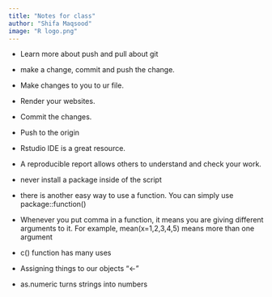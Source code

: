```yaml
---
title: "Notes for class"
author: "Shifa Maqsood"
image: "R logo.png"
---
```


-   Learn more about push and pull about git

-   make a change, commit and push the change.

-   Make changes to you to ur file.

-   Render your websites.

-   Commit the changes.

-   Push to the origin

-   Rstudio IDE is a great resource.

-   A reproducible report allows others to understand and check your work.

-   never install a package inside of the script

-   there is another easy way to use a function. You can simply use package::function()

-   Whenever you put comma in a function, it means you are giving different arguments to it. For example, mean(x=1,2,3,4,5) means more than one argument

-   c() function has many uses

-   Assigning things to our objects "\<-"

-   as.numeric turns strings into numbers
